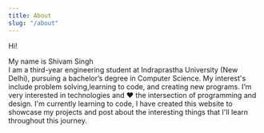 ```yaml
---
title: About
slug: "/about"
---
```


Hi!

My name is Shivam Singh  
I am a third-year engineering student at Indraprastha University (New Delhi), pursuing a bachelor’s degree in Computer Science. My interest's include problem solving,learning to code, and creating new programs. I’m very interested in technologies and ❤️ the intersection of programming and design.
I'm currently learning to code, I have created this website to showcase my projects and post about the interesting things that I'll learn throughout this journey.
